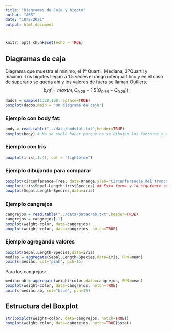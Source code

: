 ```yaml
---
title: "Diagramas de Caja y bigote"
author: "ASR"
date: "10/5/2021"
output: html_document
---
```


```r
```


```r
knitr::opts_chunk$set(echo = TRUE)
```

## Diagramas de caja
Diagrama que muestra el mínimo, el 1º Quartil, Mediana, 3ºQuartil y máximo.
Los bigotes llegan a 1.5 veces el rango interquartilico y en el caso de superarlo se queda ahí y los valores de fuera se llaman Outliers.
$$b_inf = max(m,Q_{0.25}-1.5(Q_{0.75}-Q_{0.25})) $$
```r
dados = sample(1:20,100,replace=TRUE)
boxplot(dados,main = "Un diagrama de caja")
```

### Ejemplo con body fat:
```r
body = read.table("../data/bodyfat.txt",header=TRUE)
boxplot(body) # No se suele hacer porque no se dibujan los factores y puede haber dispariodad de los datos que hace que no se visualicen bien
```

### Ejemplo con Iris
```r
boxplot(iris[,1:4], col = "lightblue")

```

### Ejemplo dibujando para comparar
```r
boxplot(circumference~Tree, data=Orange,ylab="Circunferencia del tronco (mm)", main="Boxplot de los naranjos en función del tipo de arbol")
boxplot(iris$Sepal.Length~iris$Species) ## Esta forma y la siguiente son lo mismo
boxplot(Sepal.Length~Species,data=iris)
```

### Ejemplo cangrejos
```r
cangrejos = read.table("../data/datacrab.txt",header=TRUE)
cangrejos = cangrejos[-1]
boxplot(weight~color, data=cangrejos)
boxplot(weight~color, data=cangrejos, notch=TRUE)
```

### Ejemplo agregando valores
```r
boxplot(Sepal.Length~Species,data=iris)
medias = aggregate(Sepal.Length~Species,data=iris, FUN=mean)
points(medias, col="pink", pch=15)
```

Para los cangrejos:
```r
mediacrab = aggregate(weight~color,data=cangrejos, FUN=mean)
boxplot(weight~color, data=cangrejos, notch=TRUE)
points(mediacrab, col="blue", pch=15)
```

## Estructura del Boxplot
```r
str(boxplot(weight~color, data=cangrejos, notch=TRUE))
boxplot(weight~color, data=cangrejos, notch=TRUE)$stats
```




